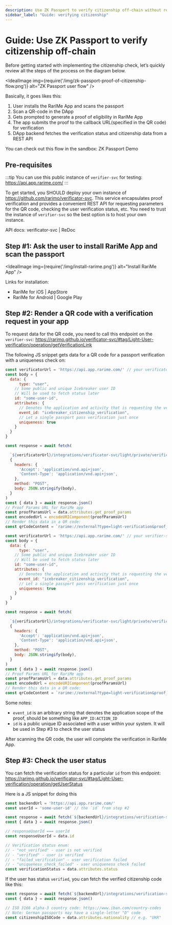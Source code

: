 ```yaml
---
description: Use ZK Passport to verify citizenship off-chain without revealing private data. Learn how to implement the verification process step-by-step with RariMe App.
sidebar_label: "Guide: verifying citizenship"
---
```


# Guide: Use ZK Passport to verify citizenship off-chain

Before getting started with implementing the citizenship check, let’s quickly review all the steps of the process on the diagram below.

<IdealImage img={require('/img/zk-passport-proof-of-citizenship-flow.png')} alt="ZK Passport user flow" />

Basically, it goes likes this:

1. User installs the RariMe App and scans the passport
2. Scan a QR-code in the DApp
3. Gets prompted to generate a proof of eligibility in RariMe App
4. The app submits the proof to the callback URL(specified in the QR code) for verification
5. DApp backend fetches the verification status and citizenship data from a REST API

You can check out this flow in the sandbox: <OutLink href="https://app.rarime.com/proof-requests-demo">ZK Passport Demo</OutLink>

## Pre-requisites

:::tip
You can use this public instance of `verifier-svc` for testing: <OutLink href="https://api.app.rarime.com/">https://api.app.rarime.com/</OutLink>
:::

To get started, you SHOULD deploy your own instance of https://github.com/rarimo/verificator-svc. This service encapsulates proof verification and provides a convenient REST API for requesting parameters for the QR code, checking the user verification status, etc. You need to trust the instance of `verifier-svc` so the best option is to host your own instance.

API docs: <OutLink href="https://rarimo.github.io/verificator-svc/">verificator-svc | ReDoc</OutLink>

## Step #1: Ask the user to install RariMe App and scan the passport

<IdealImage img={require('/img/install-rarime.png')} alt="Install RariMe App" />

Links for installation:

- <OutLink href="https://apps.apple.com/us/app/rarime/id6503300598">RariMe for iOS | AppStore</OutLink>
- <OutLink href="https://play.google.com/store/apps/details?id=com.rarilabs.rarime">RariMe for Android | Google Play</OutLink>

## Step #2: Render a QR code with a verification request in your app

To request data for the QR code, you need to call this endpoint on the `verifier-svc`:
<OutLink href="https://rarimo.github.io/verificator-svc/#tag/Light-User-verification/operation/getVerificationLink">https://rarimo.github.io/verificator-svc/#tag/Light-User-verification/operation/getVerificationLink</OutLink>

The following JS snippet gets data for a QR code for a passport verification with a uniqueness check on:

```jsx
const verificatorUrl = 'https://api.app.rarime.com/' // your verificator-svc instance URL
const body = {
  data: {
	  type: "user",
    // Some public and unique Icebreaker user ID
    // Will be used to fetch status later
    id: "some-user-id",
    attributes: {
      // Denotes the application and activity that is requesting the verification
      event_id: "icebreaker_citizenship_verification",
      // Let a single passport pass verification just once
      uniqueness: true
    }
  }
}

const response = await fetch(

  `${verificatorUrl}/integrations/verificator-svc/light/private/verification-link`,
  {
    headers: {
      'Accept': 'application/vnd.api+json',
      'Content-Type': 'application/vnd.api+json',
    },
    method: "POST",
    body: JSON.stringify(body),
  }
)
const { data } = await response.json()
// Proof Params URL for RariMe app
const proofParamsUrl = data.attributes.get_proof_params
const encodedUrl = encodeURIComponent(proofParamsUrl)
// Render this data in a QR code:
const qrCodeContent = `rarime://external?type=light-verification&proof_params_url=${encodedUrl}`)
```

```jsx
const verificatorUrl = 'https://api.app.rarime.com/' // your verifier-svc instance URL
const body = {
  data: {
	  type: "user",
    // Some public and unique Icebreaker user ID
    // Will be used to fetch status later
    id: "some-user-id",
    attributes: {
      // Denotes the application and activity that is requesting the verification
      event_id: "icebreaker_citizenship_verification",
      // Let a single passport pass verification just once
      uniqueness: true
    }
  }
}

const response = await fetch(

  `${verificatorUrl}/integrations/verificator-svc/light/private/verification-link`,
  {
    headers: {
      'Accept': 'application/vnd.api+json',
      'Content-Type': 'application/vnd.api+json',
    },
    method: "POST",
    body: JSON.stringify(body),
  }
)
const { data } = await response.json()
// Proof Params URL for RariMe app
const proofParamsUrl = data.attributes.get_proof_params
const encodedUrl = encodeURIComponent(proofParamsUrl)
// Render this data in a QR code:
const qrCodeContent = `rarime://external?type=light-verification&proof_params_url=${encodedUrl}`)
```

Some notes:

- `event_id` is an arbitrary string that denotes the application scope of the proof, should be something like `APP_ID:ACTION_ID`
- `id` is a public unique ID associated with a user within your system. It will be used in Step #3 to check the user status

After scanning the QR code, the user will complete the verification in RariMe App.

## Step #3: Check the user status

You can fetch the verification status for a particular `id` from this endpoint:
<OutLink href="https://rarimo.github.io/verificator-svc/#tag/Light-User-verification/operation/getUserStatus">https://rarimo.github.io/verificator-svc/#tag/Light-User-verification/operation/getUserStatus</OutLink>

Here is a JS snippet for doing this

```jsx
const backendUrl = 'https://api.app.rarime.com/'
const userId = 'some-user-id' // the `id` from step #2

const response = await fetch(`${backendUrl}/integrations/verification-svc/light/private/verification-status/${userId}`)
const { data } = await response.json()

// responseUserId === userId
const responseUserId = data.id

// Verification status enum:
// - "not_verified" - user is not verified
// - "verified" - user is verified
// - "failed_verification" - user verification failed
// - "uniqueness_check_failed" - user uniqueness check failed
const verificationStatus = data.attributes.status
```

If the user has status `verified`, you can fetch the verified citizenship code like this:

```jsx
const response = await fetch(`${backendUrl}/integrations/verification-svc/light/private/user/${userId}`)
const { data } = await response.json()

// ISO 3166 alpha-3 country code: https://www.iban.com/country-codes
// Note: German passports may have a single-letter "D" code
const citizenshipISOCode = data.attributes.nationality // e.g. "UKR"
```
